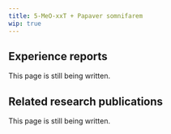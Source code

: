 ---
title: 5-MeO-xxT + Papaver somnifarem
wip: true
---

## Experience reports

This page is still being written.

## Related research publications

This page is still being written.

